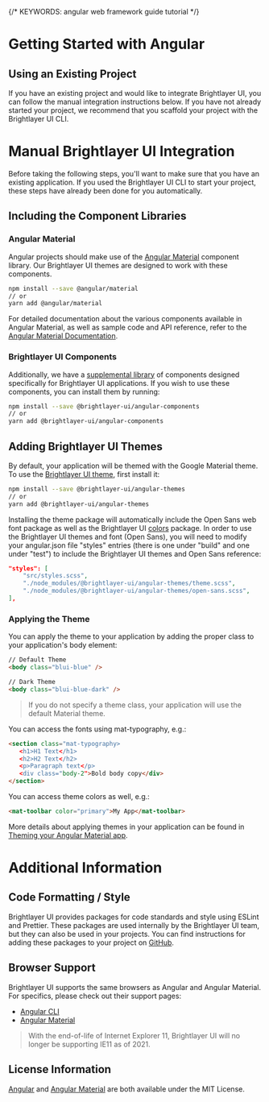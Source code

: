 
{/* KEYWORDS: angular web framework guide tutorial */}

# Getting Started with Angular

## Using an Existing Project

If you have an existing project and would like to integrate Brightlayer UI, you can follow the manual integration instructions below. If you have not already started your project, we recommend that you scaffold your project with the Brightlayer UI CLI.

<Divider />

# Manual Brightlayer UI Integration

Before taking the following steps, you'll want to make sure that you have an existing application. If you used the Brightlayer UI CLI to start your project, these steps have already been done for you automatically.

## Including the Component Libraries

### Angular Material

Angular projects should make use of the [Angular Material](https://material.angular.io/) component library. Our Brightlayer UI themes are designed to work with these components.

```sh
npm install --save @angular/material
// or
yarn add @angular/material
```

For detailed documentation about the various components available in Angular Material, as well as sample code and API reference, refer to the [Angular Material Documentation](https://material.angular.io/components/).

### Brightlayer UI Components

Additionally, we have a [supplemental library](/development/components) of components designed specifically for Brightlayer UI applications. If you wish to use these components, you can install them by running:

```sh
npm install --save @brightlayer-ui/angular-components
// or
yarn add @brightlayer-ui/angular-components
```

## Adding Brightlayer UI Themes

By default, your application will be themed with the Google Material theme. To use the [Brightlayer UI theme](https://www.npmjs.com/package/@brightlayer-ui/angular-themes), first install it:

```sh
npm install --save @brightlayer-ui/angular-themes
// or
yarn add @brightlayer-ui/angular-themes
```

Installing the theme package will automatically include the Open Sans web font package as well as the Brightlayer UI [colors](https://www.npmjs.com/package/@brightlayer-ui/colors) package. In order to use the Brightlayer UI themes and font (Open Sans), you will need to modify your angular.json file "styles" entries (there is one under "build" and one under "test") to include the Brightlayer UI themes and Open Sans reference:

```json
"styles": [
    "src/styles.scss",
    "./node_modules/@brightlayer-ui/angular-themes/theme.scss",
    "./node_modules/@brightlayer-ui/angular-themes/open-sans.scss",
],
```

### Applying the Theme

You can apply the theme to your application by adding the proper class to your application's body element:

```html
// Default Theme
<body class="blui-blue" />

// Dark Theme
<body class="blui-blue-dark" />
```

> If you do not specify a theme class, your application will use the default Material theme.

You can access the fonts using mat-typography, e.g.:

```html
<section class="mat-typography>
   <h1>H1 Text</h1>
   <h2>H2 Text</h2>
   <p>Paragraph text</p>
   <div class="body-2">Bold body copy</div>
</section>
```

You can access theme colors as well, e.g.:

```html
<mat-toolbar color="primary">My App</mat-toolbar>
```

More details about applying themes in your application can be found in [Theming your Angular Material app](https://material.angular.io/guide/theming).

<Divider />

# Additional Information

## Code Formatting / Style

Brightlayer UI provides packages for code standards and style using ESLint and Prettier. These packages are used internally by the Brightlayer UI team, but they can also be used in your projects. You can find instructions for adding these packages to your project on [GitHub](https://github.com/etn-ccis/blui-code-standards).

## Browser Support

Brightlayer UI supports the same browsers as Angular and Angular Material. For specifics, please check out their support pages:

-   [Angular CLI](https://angular.io/guide/browser-support)
-   [Angular Material](https://github.com/angular/material2#browser-and-screen-reader-support)

> With the end-of-life of Internet Explorer 11, Brightlayer UI will no longer be supporting IE11 as of 2021.

## License Information

[Angular](https://github.com/angular/angular/blob/master/LICENSE) and [Angular Material](https://github.com/angular/material2/blob/master/LICENSE) are both available under the MIT License.
